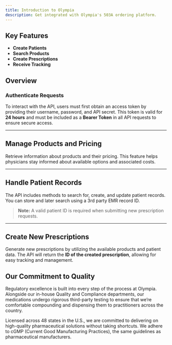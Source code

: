 ```yaml
---
title: Introduction to Olympia
description: Get integrated with Olympia's 503A ordering platform.
---
```


## Key Features
- **Create Patients**
- **Search Products**
- **Create Prescriptions**
- **Receive Tracking**

## Overview

### Authenticate Requests
To interact with the API, users must first obtain an access token by providing their username, password, and API secret.
This token is valid for **24 hours** and must be included as a **Bearer Token** in all API requests to ensure secure access.

---

## Manage Products and Pricing
Retrieve information about products and their pricing.
This feature helps physicians stay informed about available options and associated costs.

---

## Handle Patient Records
The API includes methods to search for, create, and update patient records.
You can store and later search using a 3rd party EMR record ID.
> **Note:** A valid patient ID is required when submitting new prescription requests.

---

## Create New Prescriptions
Generate new prescriptions by utilizing the available products and patient data.
The API will return the **ID of the created prescription**, allowing for easy tracking and management.


## Our Commitment to Quality

Regulatory excellence is built into every step of the process at Olympia. Alongside our in-house Quality and Compliance departments, our medications undergo rigorous third-party testing to ensure that we’re comfortable compounding and dispensing them to practitioners across the country.

Licensed across 48 states in the U.S., we are committed to delivering on high-quality pharmaceutical solutions without taking shortcuts. We adhere to cGMP (Current Good Manufacturing Practices), the same guidelines as pharmaceutical manufacturers.
<Cards>
  <Card title="Learn more about Olympia" href="https://www.olympiapharmacy.com/about/" />
</Cards>
